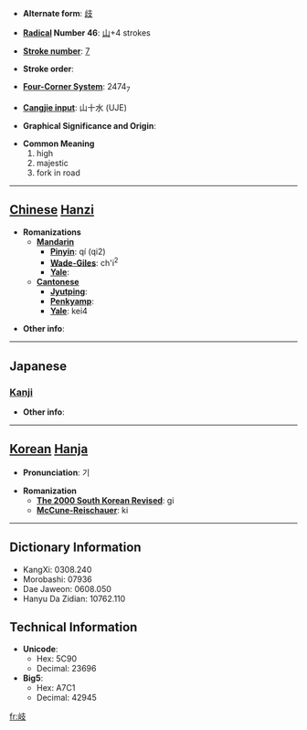 * '''Alternate form''': [[歧]]

* '''[[Wiktionary:Chinese radical index| Radical]] Number 46''': [[Wiktionary:Chinese radical index 山|山]]+4 strokes

* '''[[Wiktionary:Chinese total strokes index|Stroke number]]''': [[Wiktionary:Chinese total strokes index 7|7]]

* '''Stroke order''': 

* '''[[Wiktionary:Chinese four corner index|Four-Corner System]]''': 2474<sub>7</sub>

* '''[[Wiktionary:Chinese Cangjie index|Cangjie input]]''': 山十水 (UJE)

* '''Graphical Significance and Origin''': 

* '''Common Meaning'''
*#high
*# majestic
*# fork in road


----

== [[Chinese]] [[Hanzi]] ==

* '''Romanizations'''
** '''[[Mandarin]]'''
*** '''[[Pinyin]]''': qí (qi2)
*** '''[[Wade-Giles]]''': ch'i<sup>2</sup>
*** '''[[Yale]]''': 
** '''[[Cantonese]]'''
*** '''[[Jyutping]]''':
*** '''[[Penkyamp]]''': 
*** '''[[Yale]]''': kei4

* '''Other info''': 

----

==Japanese==
===[[Kanji]]===
{{kanji|on readings=[[き]] (ki), [[ぎ]] (gi)|kun readings=[[えだみち]] (edamichi)}}

* '''Other info''':  

----

== [[Korean]] [[Hanja]] ==

* '''Pronunciation''': 기

* '''Romanization'''
** '''[[The 2000 South Korean Revised Romanization|The 2000 South Korean Revised]]''': gi
** '''[[McCune-Reischauer]]''': ki

----

== Dictionary Information ==

* KangXi: 0308.240
* Morobashi: 07936
* Dae Jaweon: 0608.050
* Hanyu Da Zidian: 10762.110

== Technical Information ==

* '''Unicode''':
** Hex: 5C90
** Decimal: 23696
* '''Big5''':
** Hex: A7C1
** Decimal: 42945

[[fr:岐]]